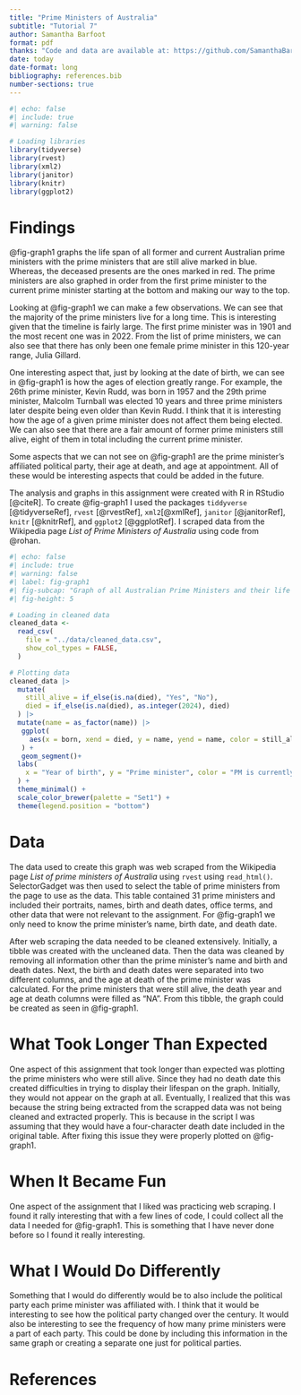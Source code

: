 ```yaml
---
title: "Prime Ministers of Australia"
subtitle: "Tutorial 7"
author: Samantha Barfoot
format: pdf
thanks: "Code and data are available at: https://github.com/SamanthaBarfoot/Tutorial-7.git"
date: today
date-format: long
bibliography: references.bib
number-sections: true
---
```

```r
#| echo: false
#| include: true
#| warning: false

# Loading libraries
library(tidyverse)
library(rvest)
library(xml2)
library(janitor)
library(knitr)
library(ggplot2)
```

# Findings

@fig-graph1 graphs the life span of all former and current Australian prime ministers with the prime ministers that are still alive marked in blue. Whereas, the deceased presents are the ones marked in red. The prime ministers are also graphed in order from the first prime minister to the current prime minister starting at the bottom and making our way to the top. 

Looking at @fig-graph1 we can make a few observations. We can see that the majority of the prime ministers live for a long time. This is interesting given that the timeline is fairly large. The first prime minister was in 1901 and the most recent one was in 2022. From the list of prime ministers, we can also see that there has only been one female prime minister in this 120-year range, Julia Gillard. 

One interesting aspect that, just by looking at the date of birth, we can see in @fig-graph1 is how the ages of election greatly range. For example, the 26th prime minister, Kevin Rudd, was born in 1957 and the 29th prime minister, Malcolm Turnball was elected 10 years and three prime ministers later despite being even older than Kevin Rudd. I think that it is interesting how the age of a given prime minister does not affect them being elected. We can also see that there are a fair amount of former prime ministers still alive, eight of them in total including the current prime minister.

Some aspects that we can not see on @fig-graph1 are the prime minister's affiliated political party, their age at death, and age at appointment. All of these would be interesting aspects that could be added in the future. 

The analysis and graphs in this assignment were created with R in RStudio [@citeR]. To create @fig-graph1 I used the packages `tiddyverse` [@tidyverseRef], `rvest` [@rvestRef], `xml2`[@xmlRef], `janitor` [@janitorRef], `knitr` [@knitrRef], and `ggplot2` [@ggplotRef]. I scraped data from the Wikipedia page *List of Prime Ministers of Australia* using code from @rohan. 

```r
#| echo: false
#| include: true
#| warning: false
#| label: fig-graph1
#| fig-subcap: "Graph of all Australian Prime Ministers and their life span"
#| fig-height: 5

# Loading in cleaned data
cleaned_data <-
  read_csv(
    file = "../data/cleaned_data.csv",
    show_col_types = FALSE,
  )

# Plotting data
cleaned_data |>
  mutate(
    still_alive = if_else(is.na(died), "Yes", "No"),
    died = if_else(is.na(died), as.integer(2024), died)
  ) |>
  mutate(name = as_factor(name)) |>
   ggplot(
     aes(x = born, xend = died, y = name, yend = name, color = still_alive)
   ) +
   geom_segment()+
  labs(
    x = "Year of birth", y = "Prime minister", color = "PM is currently alive"
  ) +
  theme_minimal() +
  scale_color_brewer(palette = "Set1") +
  theme(legend.position = "bottom")
```

# Data 

The data used to create this graph was web scraped from the Wikipedia page *List of prime ministers of Australia* using `rvest` using `read_html()`. SelectorGadget was then used to select the table of prime ministers from the page to use as the data. This table contained 31 prime ministers and included their portraits, names, birth and death dates, office terms, and other data that were not relevant to the assignment. For @fig-graph1 we only need to know the prime minister's name, birth date, and death date.

After web scraping the data needed to be cleaned extensively. Initially, a tibble was created with the uncleaned data. Then the data was cleaned by removing all information other than the prime minister's name and birth and death dates. Next, the birth and death dates were separated into two different columns, and the age at death of the prime minister was calculated. For the prime ministers that were still alive, the death year and age at death columns were filled as "NA". From this tibble, the graph could be created as seen in @fig-graph1. 

# What Took Longer Than Expected

One aspect of this assignment that took longer than expected was plotting the prime ministers who were still alive. Since they had no death date this created difficulties in trying to display their lifespan on the graph. Initially, they would not appear on the graph at all. Eventually, I realized that this was because the string being extracted from the scrapped data was not being cleaned and extracted properly. This is because in the script I was assuming that they would have a four-character death date included in the original table. After fixing this issue they were properly plotted on @fig-graph1.  

# When It Became Fun

One aspect of the assignment that I liked was practicing web scraping. I found it rally interesting that with a few lines of code, I could collect all the data I needed for @fig-graph1. This is something that I have never done before so I found it really interesting.

# What I Would Do Differently

Something that I would do differently would be to also include the political party each prime minister was affiliated with. I think that it would be interesting to see how the political party changed over the century. It would also be interesting to see the frequency of how many prime ministers were a part of each party. This could be done by including this information in the same graph or creating a separate one just for political parties. 

# References

